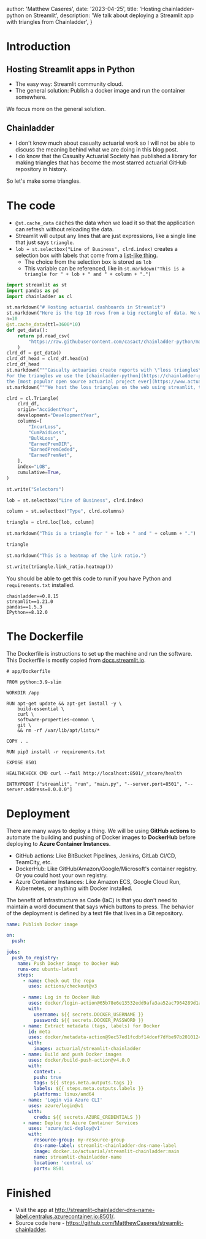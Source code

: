 
  author: 'Matthew Caseres',
  date: '2023-04-25',
  title: 'Hosting chainladder-python on Streamlit',
  description:
    'We talk about deploying a Streamlit app with triangles from Chainladder',
}


# Introduction

## Hosting Streamlit apps in Python

- The easy way: Streamlit community cloud.
- The general solution: Publish a docker image and run the container somewhere.

We focus more on the general solution.

## Chainladder

- I don't know much about casualty actuarial work so I will not be able to discuss the meaning behind what we are doing in this blog post.
- I do know that the Casualty Actuarial Society has published a library for making triangles that has become the most starred actuarial GitHub repository in history.

So let's make some triangles.

# The code

- `@st.cache_data` caches the data when we load it so that the application can refresh without reloading the data.
- Streamlit will output any lines that are just expressions, like a single line that just says `triangle`.
- `lob = st.selectbox("Line of Business", clrd.index)` creates a selection box with labels that come from a [list-like thing](https://docs.streamlit.io/library/api-reference/widgets/st.selectbox).
  - The choice from the selection box is stored as `lob`
  - This variable can be referenced, like in `st.markdown("This is a triangle for " + lob + " and " + column + ".")`

```py
import streamlit as st
import pandas as pd
import chainladder as cl

st.markdown("# Hosting actuarial dashboards in Streamlit")
st.markdown("Here is the top 10 rows from a big rectangle of data. We want to get triangles from this rectangle.")
n=10
@st.cache_data(ttl=3600*10)
def get_data():
    return pd.read_csv(
        "https://raw.githubusercontent.com/casact/chainladder-python/master/chainladder/utils/data/clrd.csv"
    )
clrd_df = get_data()
clrd_df_head = clrd_df.head(n)
clrd_df_head
st.markdown("""Casualty actuaries create reports with \"loss triangles\".
For the triangles we use the [chainladder-python](https://chainladder-python.readthedocs.io/en/latest/intro.html) package. This package is published by the Casualty Actuarial Society and is
the [most popular open source actuarial project ever](https://www.actuarialopensource.org/).""")
st.markdown("""We host the loss triangles on the web using streamlit, the [most popular open source python package for hosting dashboards](https://star-history.com/#streamlit/streamlit&plotly/dash&rstudio/shiny&Date).""")

clrd = cl.Triangle(
    clrd_df,
    origin="AccidentYear",
    development="DevelopmentYear",
    columns=[
        "IncurLoss",
        "CumPaidLoss",
        "BulkLoss",
        "EarnedPremDIR",
        "EarnedPremCeded",
        "EarnedPremNet",
    ],
    index="LOB",
    cumulative=True,
)

st.write("Selectors")

lob = st.selectbox("Line of Business", clrd.index)

column = st.selectbox("Type", clrd.columns)

triangle = clrd.loc[lob, column]

st.markdown("This is a triangle for " + lob + " and " + column + ".")

triangle

st.markdown("This is a heatmap of the link ratio.")

st.write(triangle.link_ratio.heatmap())
```

You should be able to get this code to run if you have Python and `requirements.txt` installed.

```
chainladder==0.8.15
streamlit==1.21.0
pandas==1.5.3
IPython==8.12.0
```

# The Dockerfile

The Dockerfile is instructions to set up the machine and run the software.
This Dockerfile is mostly copied from [docs.streamlit.io](https://docs.streamlit.io/knowledge-base/tutorials/deploy/docker).

```
# app/Dockerfile

FROM python:3.9-slim

WORKDIR /app

RUN apt-get update && apt-get install -y \
    build-essential \
    curl \
    software-properties-common \
    git \
    && rm -rf /var/lib/apt/lists/*

COPY . .

RUN pip3 install -r requirements.txt

EXPOSE 8501

HEALTHCHECK CMD curl --fail http://localhost:8501/_stcore/health

ENTRYPOINT ["streamlit", "run", "main.py", "--server.port=8501", "--server.address=0.0.0.0"]
```

# Deployment

There are many ways to deploy a thing. We will be using **GitHub actions** to automate the building and pushing of Docker images to **DockerHub** before deploying to **Azure Container Instances**.

- GitHub actions: Like BitBucket Pipelines, Jenkins, GitLab CI/CD, TeamCity, etc.
- DockerHub: Like GitHub/Amazon/Google/Microsoft's container registry. Or you could host your own registry.
- Azure Container Instances: Like Amazon ECS, Google Cloud Run, Kubernetes, or anything with Docker installed.

The benefit of Infrastructure as Code (IaC) is that you don't need to maintain a word document that says which buttons to press.
The behavior of the deployment is defined by a text file that lives in a Git repository.

```yaml
name: Publish Docker image

on:
  push:

jobs:
  push_to_registry:
    name: Push Docker image to Docker Hub
    runs-on: ubuntu-latest
    steps:
      - name: Check out the repo
        uses: actions/checkout@v3

      - name: Log in to Docker Hub
        uses: docker/login-action@65b78e6e13532edd9afa3aa52ac7964289d1a9c1
        with:
          username: ${{ secrets.DOCKER_USERNAME }}
          password: ${{ secrets.DOCKER_PASSWORD }}
      - name: Extract metadata (tags, labels) for Docker
        id: meta
        uses: docker/metadata-action@9ec57ed1fcdbf14dcef7dfbe97b2010124a938b7
        with:
          images: actuarial/streamlit-chainladder
      - name: Build and push Docker images
        uses: docker/build-push-action@v4.0.0
        with:
          context: .
          push: true
          tags: ${{ steps.meta.outputs.tags }}
          labels: ${{ steps.meta.outputs.labels }}
          platforms: linux/amd64
      - name: 'Login via Azure CLI'
        uses: azure/login@v1
        with:
          creds: ${{ secrets.AZURE_CREDENTIALS }}
      - name: Deploy to Azure Container Services
        uses: 'azure/aci-deploy@v1'
        with:
          resource-group: my-resource-group
          dns-name-label: streamlit-chainladder-dns-name-label
          image: docker.io/actuarial/streamlit-chainladder:main
          name: streamlit-chainladder-name
          location: 'central us'
          ports: 8501
```

# Finished

- Visit the app at http://streamlit-chainladder-dns-name-label.centralus.azurecontainer.io:8501/.
- Source code here - https://github.com/MatthewCaseres/streamlit-chainladder.
